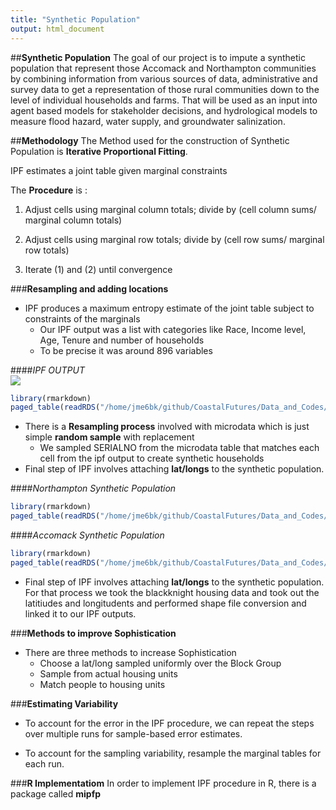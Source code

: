 ```yaml
---
title: "Synthetic Population"
output: html_document
---
```

##**Synthetic Population**
The  goal of our project is to impute a synthetic population that represent those Accomack and Northampton communities  by combining information from various sources of data, administrative and survey data to get a representation of those rural communities down to the level of individual households and farms. That will be used as an input into agent based models for stakeholder decisions, and hydrological models to measure flood hazard, water supply, and groundwater salinization.  

##**Methodology**
The Method used for the construction of Synthetic Population is **Iterative Proportional Fitting**.

IPF estimates a joint table given marginal constraints

The **Procedure** is :

1. Adjust cells using marginal column totals; divide by (cell column sums/ marginal column totals)

2. Adjust cells using marginal row totals; divide by (cell row sums/ marginal row totals)

3. Iterate (1) and (2) until convergence

###**Resampling and adding locations**

- IPF produces a maximum entropy estimate of the joint table subject to constraints of the marginals
  + Our IPF output was a list with categories like Race, Income level, Age, Tenure and number of households
  + To be precise it was around 896 variables
  
####*IPF OUTPUT*  
![](www/ipfoutput1.png)</center>



```r
library(rmarkdown)
paged_table(readRDS("/home/jme6bk/github/CoastalFutures/Data_and_Codes/freq_IPF_output.RDS"))
```



- There is a **Resampling process** involved with microdata which is just simple **random sample** with replacement
  + We sampled SERIALNO from the microdata table that matches each cell from the ipf output to create synthetic households
  

- Final step of IPF involves attaching **lat/longs** to the synthetic population. 


####*Northampton Synthetic Population*
```r
library(rmarkdown)
paged_table(readRDS("/home/jme6bk/github/CoastalFutures/Data_and_Codes/NorthamptonsampledfSF.RDS"))

```
####*Accomack Synthetic Population*
```r
library(rmarkdown)
paged_table(readRDS("/home/jme6bk/github/CoastalFutures/Data_and_Codes/AccomacksampledfSF.RDS"))

```

- Final step of IPF involves attaching **lat/longs** to the synthetic population. For that process we took the blackknight housing data and took out the latitiudes and longitudents and performed shape file conversion and linked it to our IPF outputs.


###**Methods to improve Sophistication**

- There are three methods to increase Sophistication
     + Choose a lat/long sampled uniformly over the Block Group
     + Sample from actual housing units
     + Match people to housing units
  

###**Estimating Variability**

- To account for the error in the IPF procedure, we can repeat the steps over multiple runs for sample-based error estimates.

- To account for the sampling variability, resample the marginal tables for each run.

###**R Implementatiom**
In order to implement IPF procedure in R, there is a package called **mipfp**



